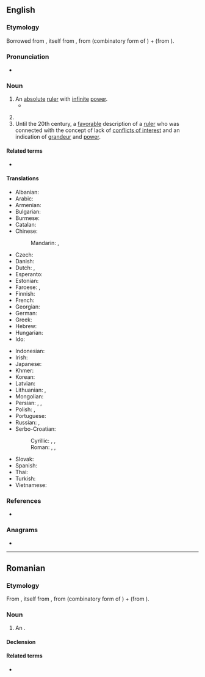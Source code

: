 ==English==

===Etymology===
Borrowed from {{bor|en|fr|autocrate}}, itself from {{der|en|grc|αὐτοκρατής|t=sovereign}}, from {{m|grc|αὐτο-|t=self}} (combinatory form of {{m|grc|αὐτός}}) + {{m|grc|κρατία|t=rule}} (from {{m|grc|κράτος|t=strength, power}}).

===Pronunciation===
* {{audio|en|LL-Q1860 (eng)-Vininn126-autocrat.wav|Audio (US)}}

===Noun===
{{en-noun}}

# An [[absolute]] [[ruler]] with [[infinite]] [[power]].
#* {{quote-book|en|year=1837|author={{w|Letitia Elizabeth Landon}}|title=Ethel Churchill|volume=3|page=131|text=Your salary is high; you are to have apartments in the house; and to be the '''autocrat''' of the library, where, I shrewdly suspect, your reign will be undisturbed.}}
#: {{syn|en|autocrator|despot|dictator|monarch|tyrant|strongman}}
# {{n-g|A title borne by some such monarchs, as in Byzantium and tsarist Russia.}}
# Until the 20th century, a [[favorable]] description of a [[ruler]] who was connected with the concept of lack of [[conflicts of interest]] and an indication of [[grandeur]] and [[power]].
====Related terms====
* {{l|en|autocracy}}

====Translations====
{{trans-top|ruler with absolute power}}
* Albanian: {{t+|sq|autokrat|m}}
* Arabic: {{t-needed|ar}}
* Armenian: {{t-needed|hy}}
* Bulgarian: {{t-needed|bg}}
* Burmese: {{t+|my|သက်ဦးဆံပိုင်}}
* Catalan: {{t+|ca|autòcrata|m|f}}
* Chinese:
*: Mandarin: {{t+|cmn|獨裁者}}, {{t+|cmn|独裁者|tr=dúcáizhě}}
* Czech: {{t|cs|samovládce|m}}
* Danish: {{t|da|autokrat|c}}
* Dutch: {{t+|nl|autocraat|m}}, {{t+|nl|alleenheerser|m}}
* Esperanto: {{t|eo|aŭtokrato}}
* Estonian: {{t-needed|et}}
* Faroese: {{t|fo|einaveldisharri|m}}, {{t|fo|einaræðisharri|m}}
* Finnish: {{t+|fi|itsevaltias}}
* French: {{t+|fr|autocrate|m}}
* Georgian: {{t|ka|ავტოკრატი}}
* German: {{t+|de|Autokrat|m}}
* Greek: {{t+|el|δεσπότης|m}}
* Hebrew: {{t-needed|he}}
* Hungarian: {{t-needed|hu}}
* Ido: {{t+|io|autokrato}}
{{trans-mid}}
* Indonesian: {{t+|id|autokrat}}
* Irish: {{t|ga|uathlathaí|m}}
* Japanese: {{t|ja|独裁者|tr=どくさいしゃ, dokusaisha}}
* Khmer: {{t-needed|km}}
* Korean: {{t+|ko|독재자}}
* Latvian: {{t-needed|lv}}
* Lithuanian: {{t|lt|autokratas|m}}, {{t|lt|autokratė|f}}
* Mongolian: {{t-needed|mn}}
* Persian: {{t+|fa|خدایگان|tr=xodāygān}}, {{t+|fa|خداوندگار|tr=xodāvandgār}}, {{t+|fa|خداوند|tr=xodāvand}}
* Polish: {{t+|pl|autokrata|m}}, {{t+|pl|autokratka|f}}
* Portuguese: {{t+|pt|autocrata|m|f}}
* Russian: {{t+|ru|автокра́т|m}}, {{t+|ru|самоде́ржец|m}}
* Serbo-Croatian:
*: Cyrillic: {{t|sh|самодр̀жац|m}}, {{t|sh|самовла̀да̄р|m}}, {{t|sh|ауто̀кра̄т|m}}
*: Roman: {{t+|sh|samodr̀žac|m}}, {{t+|sh|samovlàdār|m}}, {{t+|sh|autòkrāt|m}}
* Slovak: {{t-needed|sk}}
* Spanish: {{t+|es|autócrata|m}}
* Thai: {{t-needed|th}}
* Turkish: {{t+|tr|otokrat}}
* Vietnamese: {{t-needed|vi}}
{{trans-bottom}}

===References===
* {{R:Online Etymology Dictionary}}

===Anagrams===
* {{anagrams|en|a=aacorttu|actuator}}

----

==Romanian==

===Etymology===
From {{bor|ro|fr|autocrate}}, itself from {{der|en|grc|αὐτοκρατής|t=sovereign}}, from {{m|grc|αὐτο-|t=self}} (combinatory form of {{m|grc|αὐτός}}) + {{m|grc|κρατία|t=rule}} (from {{m|grc|κράτος|t=strength, power}}).

===Noun===
{{ro-noun|m|autocrați}}

# An {{l|en|autocrat}}.

====Declension====
{{ro-noun-m|pl=autocrați}}

====Related terms====
* {{l|ro|autocrație}}